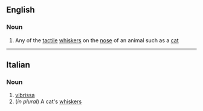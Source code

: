 ==English==

===Noun===
{{wikipedia}}
{{en-noun|vibrissae}}

# Any of the [[tactile]] [[whisker]]s on the [[nose]] of an animal such as a [[cat]]

----

==Italian==

===Noun===
{{it-noun|vibriss|f|a|e}}

# [[#English|vibrissa]]
# (''in plural'') A cat's [[whiskers]]